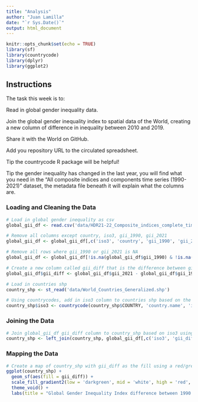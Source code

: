 ---
title: "Analysis"
author: "Juan Lamilla"
date: "`r Sys.Date()`"
output: html_document
---

```{r setup, include=FALSE}
knitr::opts_chunk$set(echo = TRUE)
library(sf)
library(countrycode)
library(dplyr)
library(ggplot2)
```

## Instructions

The task this week is to:

Read in global gender inequality data.

Join the global gender inequality index to spatial data of the World, creating a new column of difference in inequality between 2010 and 2019.

Share it with the World on GitHub.

Add you repository URL to the circulated spreadsheet.

Tip the countrycode R package will be helpful!

Tip the gender inequality has changed in the last year, you will find what you need in the “All composite indices and components time series (1990-2021)” dataset, the metadata file beneath it will explain what the columns are.

### Loading and Cleaning the Data

```{r loading}
# Load in global gender inequality as csv
global_gii_df <- read.csv('data/HDR21-22_Composite_indices_complete_time_series.csv')

# Remove all columns except country, iso3, gii_1990, gii_2021
global_gii_df <- global_gii_df[,c('iso3', 'country', 'gii_1990', 'gii_2021')]

# Remove all rows where gii_1990 or gii_2021 is NA
global_gii_df <- global_gii_df[!is.na(global_gii_df$gii_1990) & !is.na(global_gii_df$gii_2021),]

# Create a new column called gii_diff that is the difference between gii_1990 and gii_2021
global_gii_df$gii_diff <- global_gii_df$gii_2021 - global_gii_df$gii_1990

# Load in countries shp
country_shp <- st_read('data/World_Countries_Generalized.shp')

# Using countrycodes, add in iso3 column to countries shp based on the country column
country_shp$iso3 <- countrycode(country_shp$COUNTRY, 'country.name', 'iso3c')
```

### Joining the Data

```{r joining}
# Join global_gii_df gii_diff column to country_shp based on iso3 using left_join
country_shp <- left_join(country_shp, global_gii_df[,c('iso3', 'gii_diff')], by = 'iso3')
```

### Mapping the Data

```{r mapping}
# Create a map of country_shp with gii_diff as the fill using a red/green gradient
ggplot(country_shp) +
  geom_sf(aes(fill = gii_diff)) +
  scale_fill_gradient2(low = 'darkgreen', mid = 'white', high = 'red', midpoint = 0) +
  theme_void() + 
  labs(title = "Global Gender Inequality Index difference between 1990 and 2019")

```

